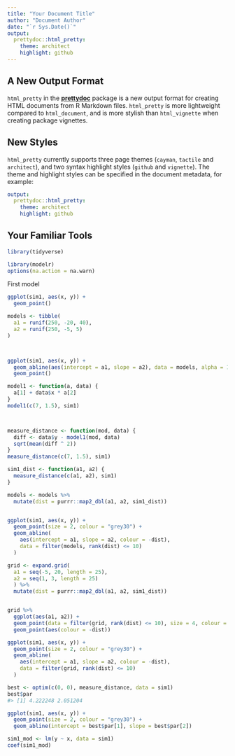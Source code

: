 ```yaml
---
title: "Your Document Title"
author: "Document Author"
date: "`r Sys.Date()`"
output:
  prettydoc::html_pretty:
    theme: architect
    highlight: github
---
```


## A New Output Format

`html_pretty` in the [**prettydoc**](https://github.com/yixuan/prettydoc/)
package is a new output format for creating HTML documents from R Markdown files.
`html_pretty` is more lightweight compared to `html_document`, and is more
stylish than `html_vignette` when creating package vignettes.

## New Styles

`html_pretty` currently supports three page themes (`cayman`, `tactile` and
`architect`), and two syntax highlight styles (`github` and `vignette`).
The theme and highlight styles can be specified in the document metadata,
for example:

```yaml
output:
  prettydoc::html_pretty:
    theme: architect
    highlight: github
```

## Your Familiar Tools

```r
library(tidyverse)

library(modelr)
options(na.action = na.warn)

```

First model

```r
ggplot(sim1, aes(x, y)) + 
  geom_point()
```


```r
models <- tibble(
  a1 = runif(250, -20, 40),
  a2 = runif(250, -5, 5)
)



ggplot(sim1, aes(x, y)) + 
  geom_abline(aes(intercept = a1, slope = a2), data = models, alpha = 1/4) +
  geom_point() 
```


```r
model1 <- function(a, data) {
  a[1] + data$x * a[2]
}
model1(c(7, 1.5), sim1)




```

```r
measure_distance <- function(mod, data) {
  diff <- data$y - model1(mod, data)
  sqrt(mean(diff ^ 2))
}
measure_distance(c(7, 1.5), sim1)
```


```r
sim1_dist <- function(a1, a2) {
  measure_distance(c(a1, a2), sim1)
}

models <- models %>% 
  mutate(dist = purrr::map2_dbl(a1, a2, sim1_dist))



```

```r
ggplot(sim1, aes(x, y)) + 
  geom_point(size = 2, colour = "grey30") + 
  geom_abline(
    aes(intercept = a1, slope = a2, colour = -dist), 
    data = filter(models, rank(dist) <= 10)
  )
```



```r
grid <- expand.grid(
  a1 = seq(-5, 20, length = 25),
  a2 = seq(1, 3, length = 25)
  ) %>% 
  mutate(dist = purrr::map2_dbl(a1, a2, sim1_dist))


grid %>% 
  ggplot(aes(a1, a2)) +
  geom_point(data = filter(grid, rank(dist) <= 10), size = 4, colour = "red") +
  geom_point(aes(colour = -dist)) 

```





```r
ggplot(sim1, aes(x, y)) + 
  geom_point(size = 2, colour = "grey30") + 
  geom_abline(
    aes(intercept = a1, slope = a2, colour = -dist), 
    data = filter(grid, rank(dist) <= 10)
  )
```


```r
best <- optim(c(0, 0), measure_distance, data = sim1)
best$par
#> [1] 4.222248 2.051204

ggplot(sim1, aes(x, y)) + 
  geom_point(size = 2, colour = "grey30") + 
  geom_abline(intercept = best$par[1], slope = best$par[2])
```
```r
sim1_mod <- lm(y ~ x, data = sim1)
coef(sim1_mod)
```

